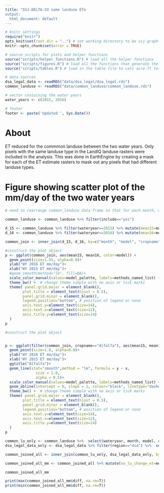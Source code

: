 ---
title: "SSJ-DELTA-CU same landuse ETo
output:
  html_document: default
---

```{r "setup", include=FALSE}
# knitr settings
require("knitr")
opts_knit$set(root.dir = "..") # set working directory to be ssj-graph-r directory
knitr::opts_chunk$set(error = TRUE)

```


```{r project_settings, echo=FALSE, include=FALSE}
# source scripts for plots and helper functions
source("scripts/helper_functions.R") # load all the helper functions
source("scripts/figures.R") # load all the functions that generate the graphs
source("scripts/tables.R") # load in the table file to calc acre-ft totals to export to csv.

# data sources
dsa_legal_data <- readRDS("data/dsa_legal/dsa_legal.rds")
common_landuse <- readRDS("data/common_landuse/common_landuse.rds")

# vector containing the water years
water_years <- c(2015, 2016)

# footer 
footer <- paste('Updated ', Sys.Date())

```

# About 
ET reduced for the commmon landuse between the two water years. Only pixels with the same landuse type in the LandIQ landuse rasters were included in the analysis. This was done in EarthEngine by creating a mask for each of the ET estimate rasters to mask out any pixels that had different landuse types.


# Figure showing scatter plot of the mm/day of the two water years

```{r}

# need to rearrange common_landuse data frame so that for each month, crop, model there are two columns representing the average mm/day for the two water years. Likely will be a split and join or gather operation.

common_landuse <- common_landuse %>% filter(include=="yes") 

d_15 <- common_landuse %>% filter(wateryear==2015) %>% mutate(mean15=mean/10) %>% select(month, model, cropname, mean15)
d_16 <- common_landuse %>% filter(wateryear==2016) %>% mutate(mean16=mean/10) %>% select(month, model, cropname, mean16)

common_join <- inner_join(d_15, d_16, by=c("month", "model", "cropname"))


```




```{r, fig.width = 8, fig.height = 8}
#construct the plot object
p <- ggplot(common_join, aes(mean15, mean16, color=model)) +
  geom_point(size=1.55, alpha=0.8)+
  ylab("WY 2016 ET mm/day")+
  xlab("WY 2015 ET mm/day")+
  #geom_smooth(method="lm", fill=NA)+
  scale_color_manual(values=model_palette, labels=methods_named_list) +
  theme_bw() +  # change theme simple with no axis or tick marks
  theme( panel.grid.major = element_blank(),
        plot.title = element_text(hjust = 0.5),
        panel.grid.minor = element_blank(),
        legend.position="bottom", # position of legend or none
        axis.text.y=element_text(size=14),
        axis.text.x=element_text(size=12),
        axis.title.y=element_text(size=14)
  )
p
```


```{r, fig.width = 8, fig.height = 8}
#construct the plot object


p <- ggplot(filter(common_join, cropname=="Alfalfa"), aes(mean15, mean16, color=model)) +
  geom_point(size=1.8, alpha=0.8)+
  ylab("WY 2016 ET mm/day")+
  xlab("WY 2015 ET mm/day")+
  ggtitle("Alfalfa")+
  geom_line(stat="smooth",method = "lm", formula = y ~ x,
              size = 1.0,
              alpha = 0.5)+
  scale_color_manual(values=model_palette, labels=methods_named_list) +
  geom_abline(intercept = 0, slope = 1, colour="black", linetype="dashed", size=1.25, alpha=0.75)+ #1:1 diagonal line
  theme_bw() +  # change theme simple with no axis or tick marks
  theme( panel.grid.major = element_blank(),
        plot.title = element_text(hjust = 0.5),
        panel.grid.minor = element_blank(),
        legend.position="bottom", # position of legend or none
        axis.text.y=element_text(size=14),
        axis.text.x=element_text(size=12),
        axis.title.y=element_text(size=14)
  )
p
```



```{r}

common_lu_only <- common_landuse %>%  select(wateryear, month, model, cropname, mean)
dsa_legal_data_only <- dsa_legal_data %>% filter(region=="dsa") %>%  select(wateryear, month, model, cropname, mean)

common_joined_all <- inner_join(common_lu_only, dsa_legal_data_only, by=c("wateryear", "month", "model", "cropname"))

common_joined_all_mm <- common_joined_all %>% mutate(no_lu_change_et=mean.x/10, all_lu_et=mean.y/10, diff=no_lu_change_et-all_lu_et)

common_joined_all_mm


```


```{r}
print(max(common_joined_all_mm$diff, na.rm=T))
print(min(common_joined_all_mm$diff, na.rm=T))
```

